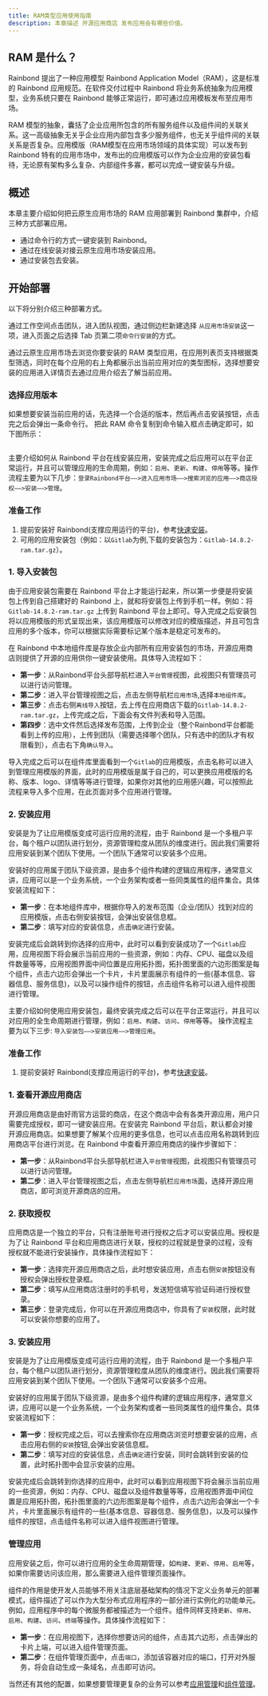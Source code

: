 ```yaml
---
title: RAM类型应用使用指南
description: 本章描述 开源应用商店 发布应用会有哪些价值。
---
```



## RAM 是什么？
Rainbond 提出了一种应用模型 Rainbond Application Model（RAM），这是标准的 Rainbond 应用规范。在软件交付过程中 Rainbond 将业务系统抽象为应用模型，业务系统只要在 Rainbond 能够正常运行，即可通过应用模板发布至应用市场。

RAM 模型的抽象，囊括了企业应用所包含的所有服务组件以及组件间的关联关系。这一高级抽象无关乎企业应用内部包含多少服务组件，也无关乎组件间的关联关系是否复杂。应用模版（RAM模型在应用市场领域的具体实现）可以发布到 Rainbond 特有的应用市场中，发布出的应用模版可以作为企业应用的安装包看待，无论原有架构多么复杂、内部组件多寡，都可以完成一键安装与升级。

## 概述
本章主要介绍如何把云原生应用市场的 RAM 应用部署到 Rainbond 集群中，介绍三种方式部署应用。

- 通过命令行的方式一键安装到 Rainbond。
- 通过在线安装对接云原生应用市场安装应用。
- 通过安装包去安装。

## 开始部署

以下将分别介绍三种部署方式。

<Tabs groupId="RAM">
<TabItem value="Mac" label="命令行一键部署" default>

通过工作空间点击团队，进入团队视图，通过侧边栏新建选择 `从应用市场安装`这一项，进入页面之后选择 Tab 页第二项`命令行安装`的方式。

通过云原生应用市场去浏览你要安装的 RAM 类型应用，在应用列表页支持根据类型筛选，同时在每个应用的右上角都展示出当前应用对应的类型图标，选择想要安装的应用进入详情页去通过应用介绍去了解当前应用。

### 选择应用版本

如果想要安装当前应用的话，先选择一个合适的版本，然后再点击安装按钮，点击完之后会弹出一条命令行。
把此 RAM 命令复制到命令输入框点击确定即可，如下图所示：

<img src="https://static.goodrain.com/app-store/docs/rainbond%E5%91%BD%E4%BB%A4%E8%A1%8C%E5%AE%89%E8%A3%85.jpg" alt="" />

</TabItem>

<TabItem value="join" label="在线对接云原生应用市场部署">

主要介绍如何从 Rainbond 平台在线安装应用，安装完成之后应用可以在平台正常运行，并且可以管理应用的生命周期，例如：`启用`、`更新`、`构建`、`停用`等等。操作流程主要为以下几步：`登录Rainbond平台——>进入应用市场——>搜索浏览的应用——>商店授权——>安装——>管理`。
### 准备工作

1. 提前安装好 Rainbond(支撑应用运行的平台)，参考[快速安装](https://www.rainbond.com/docs/quick-start/quick-install)。
2. 可用的应用安装包（例如：以`Gitlab`为例,下载的安装包为：`Gitlab-14.8.2-ram.tar.gz`）。 

### 1. 导入安装包

由于应用安装包需要在 Rainbond 平台上才能运行起来，所以第一步便是将安装包上传到自己搭建好的 Rainbond 上，就和将安装包上传到手机一样。例如：将`Gitlab-14.8.2-ram.tar.gz` 上传到 Rainbond 平台上即可。导入完成之后安装包将以应用模版的形式呈现出来，该应用模版可以修改对应的模版描述，并且可包含应用的多个版本，你可以根据实际需要标记某个版本是稳定可发布的。

在 Rainbond 中本地组件库是存放企业内部所有应用安装包的市场，开源应用商店则提供了开源的应用供你一键安装使用。具体导入流程如下：

  - **第一步**：从Rainbond平台头部导航栏进入`平台管理`视图，此视图只有管理员可以进行访问管理。
  - **第二步**：进入平台管理视图之后，点击左侧导航栏`应用市场`,选择`本地组件库`。
  - **第三步**：点击右侧`离线导入`按钮，去上传在应用商店下载的`Gitlab-14.8.2-ram.tar.gz`，上传完成之后，下面会有文件列表和导入范围。
  - **第四步**：选中文件然后选择发布范围，上传到企业（整个Rainbond平台都能看到上传的应用），上传到团队（需要选择哪个团队，只有选中的团队才有权限看到），点击右下角`确认导入`。

导入完成之后可以在组件库里面看到一个`Gitlab`的应用模版，点击名称可以进入到管理应用模版的界面，此时的应用模版是属于自己的，可以更换应用模版的名称、版本、logo、详情等等进行管理，如果你对其他的应用感兴趣，可以按照此流程来导入多个应用，在此页面对多个应用进行管理。

### 2. 安装应用

安装是为了让应用模版变成可运行应用的流程，由于 Rainbond 是一个多租户平台，每个租户以团队进行划分，资源管理粒度从团队的维度进行。因此我们需要将应用安装到某个团队下使用。一个团队下通常可以安装多个应用。

安装好的应用属于团队下级资源，是由多个组件构建的逻辑应用程序，通常意义讲，应用可以是一个业务系统，一个业务架构或者一些同类属性的组件集合。具体安装流程如下：

  - **第一步**：在本地组件库中，根据你导入的发布范围（企业/团队）找到对应的应用模版，点击右侧安装按钮，会弹出安装信息框。
  - **第二步**：填写对应的安装信息，点击`确定`进行安装。
  
安装完成后会跳转到你选择的应用中，此时可以看到安装成功了一个`Gitlab`应用，应用视图下将会展示当前应用的一些资源，例如：内存、CPU、磁盘以及组件数量等等，应用视图界面中间位置是应用拓扑图，拓扑图里面的六边形图案是每个组件，点击六边形会弹出一个卡片，卡片里面展示有组件的一些(基本信息、容器信息、服务信息)，以及可以操作组件的按钮，点击组件名称可以进入组件视图进行管理。
</TabItem>

<TabItem value="import" label="Rainbond 导入 RAM 安装包部署">

主要介绍如何使用应用安装包，最终安装完成之后可以在平台正常运行，并且可以对应用的全生命周期进行管理，例如：`启用`、`构建`、`访问`、`停用`等等。
操作流程主要为以下三步: `导入安装包——>安装应用——>管理应用`。
### 准备工作

1. 提前安装好 Rainbond(支撑应用运行的平台)，参考[快速安装](https://www.rainbond.com/docs/quick-start/quick-install)。


### 1. 查看开源应用商店

开源应用商店是由好雨官方运营的商店，在这个商店中会有各类开源应用，用户只需要完成授权，即可一键安装应用。在安装完 Rainbond 平台后，默认都会对接开源应用商店。如果想要了解某个应用的更多信息，也可以点击应用名称跳转到应用商店平台进行浏览。在 Rainbond 中查看开源应用商店的操作步骤如下：

  - **第一步**：从Rainbond平台头部导航栏进入`平台管理`视图，此视图只有管理员可以进行访问管理。
  - **第二步**：进入平台管理视图之后，点击左侧导航栏`应用市场`面，选择开源应用商店，即可浏览开源商店的应用。

### 2. 获取授权

应用商店是一个独立的平台，只有注册账号进行授权之后才可以安装应用。授权是为了让 Rainbond 平台和应用商店进行关联，授权的过程就是登录的过程，没有授权就不能进行安装操作，具体操作流程如下：

  - **第一步**：选择完开源应用商店之后，此时想安装应用，点击右侧`安装`按钮没有授权会弹出授权登录框。
  - **第二步**：填写从应用商店注册时的手机号，发送短信填写验证码进行授权登录。
  - **第三步**：登录完成后，你可以在开源应用商店中，你具有了`安装`权限，此时就可以安装你想要的应用了。

### 3. 安装应用

安装是为了让应用模版变成可运行应用的流程，由于 Rainbond 是一个多租户平台，每个租户以团队进行划分，资源管理粒度从团队的维度进行。因此我们需要将应用安装到某个团队下使用。一个团队下通常可以安装多个应用。

安装好的应用属于团队下级资源，是由多个组件构建的逻辑应用程序，通常意义讲，应用可以是一个业务系统，一个业务架构或者一些同类属性的组件集合。具体安装流程如下：

  - **第一步**：授权完成之后，可以去搜索你在应用商店浏览时想要安装的应用，点击应用右侧的`安装`按钮,会弹出安装信息框。
  - **第二步**：填写对应的安装信息，点击`确定`进行安装，同时会跳转到安装的位置，此时拓扑图中会显示安装的应用。

安装完成后会跳转到你选择的应用中，此时可以看到应用视图下将会展示当前应用的一些资源，例如：内存、CPU、磁盘以及组件数量等等，应用视图界面中间位置是应用拓扑图，拓扑图里面的六边形图案是每个组件，点击六边形会弹出一个卡片，卡片里面展示有组件的一些(基本信息、容器信息、服务信息)，以及可以操作组件的按钮，点击组件名称可以进入组件视图进行管理。
</TabItem>
</Tabs>

### 管理应用

应用安装之后，你可以进行应用的全生命周期管理，如`构建`、`更新`、`停用`、`启用`等，如果你需要访问该应用，那么需要进入组件管理页面操作。

组件的作用是使开发人员能够不用关注底层基础架构的情况下定义业务单元的部署模式，组件描述了可以作为大型分布式应用程序的一部分进行实例化的功能单元。例如，应用程序中的每个微服务都被描述为一个组件。组件同样支持`更新`、`停用`、`启用`、`构建`、`访问`、`终端`等操作。具体操作流程如下：

  - **第一步**：在应用视图下，选择你想要访问的组件，点击其六边形，点击弹出的卡片上端，可以进入组件管理页面。
  - **第二步**：在组件管理页面中，点击`端口`，添加该容器对应的端口，打开对外服务，将会自动生成一条域名，点击即可访问。

当然还有其他的配置，如果想要管理更复杂的业务可以参考[应用管理](https://www.rainbond.com/use-manual/app-manage)和[组件管理](https://www.rainbond.com/docs/use-manual/component-manage)。

